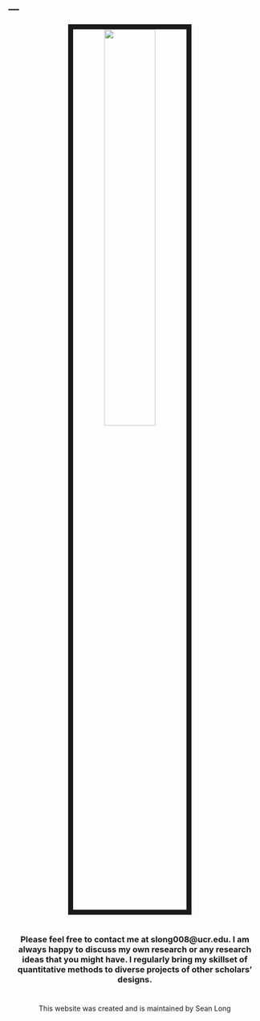 ---
---



<link rel="stylesheet" href="styles.css" type="text/css">

<center>
<img src="images/Long2.jpg" style="width:45%; border:10px solid; margin-right: 20px" align="middle">
</center>

#

#

#
<center>
### Please feel free to contact me at slong008@ucr.edu. I am always happy to discuss my own research or any research ideas that you might have. I regularly bring my skillset of quantitative methods to diverse projects of other scholars' designs.
</center>
#

#

#


#



#

#

#

#

#

#

#

#

#

#

#

#

#

#

#

#

#

#

#

#

#

#

#

#

#

#

#

#

#

#

#

#

#

#

#

#

#

#

#

#

#

#

#

#

#

#

#

#

#

#

#

#


<center> 

This website was created and is maintained by Sean Long

</center>